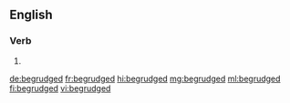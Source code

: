 ==English==

===Verb===
{{head|en|verb form}}

# {{en-past of|begrudge}}

[[de:begrudged]]
[[fr:begrudged]]
[[hi:begrudged]]
[[mg:begrudged]]
[[ml:begrudged]]
[[fi:begrudged]]
[[vi:begrudged]]